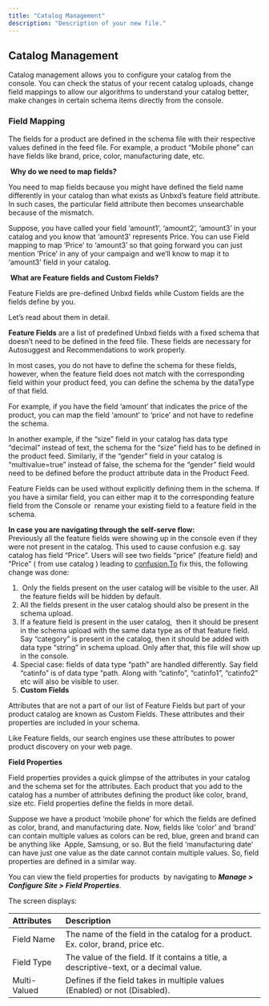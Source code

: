 ```yaml
---
title: "Catalog Management"
description: "Description of your new file."
---
```


## **Catalog Management**

Catalog management allows you to configure your catalog from the console. You can check the status of your recent catalog uploads, change field mappings to allow our algorithms to understand your catalog better, make changes in certain schema items directly from the console.

### **Field Mapping**

The fields for a product are defined in the schema file with their respective values defined in the feed file. For example, a product “Mobile phone” can have fields like brand, price, color, manufacturing date, etc.

 **Why do we need to map fields?**

You need to map fields because you might have defined the field name differently in your catalog than what exists as Unbxd’s feature field attribute. In such cases, the particular field attribute then becomes unsearchable because of the mismatch. 

Suppose, you have called your field ‘amount1’, ‘amount2’, ‘amount3’ in your catalog and you know that ‘amount3’ represents Price. You can use Field mapping to map ‘Price’ to ‘amount3’ so that going forward you can just mention ‘Price’ in any of your campaign and we’ll know to map it to ‘amount3’ field in your catalog. 

 **What are Feature fields and Custom Fields?**

Feature Fields are pre-defined Unbxd fields while Custom fields are the fields define by you. 

Let’s read about them in detail.

**Feature Fields** are a list of predefined Unbxd fields with a fixed schema that doesn’t need to be defined in the feed file. These fields are necessary for Autosuggest and Recommendations to work properly.

In most cases, you do not have to define the schema for these fields, however, when the feature field does not match with the corresponding field within your product feed, you can define the schema by the dataType of that field.

For example, if you have the field ‘amount’ that indicates the price of the product, you can map the field ‘amount’ to ‘price’ and not have to redefine the schema.

In another example, if the “size” field in your catalog has data type “decimal” instead of text, the schema for the “size” field has to be defined in the product feed. Similarly, if the “gender” field in your catalog is “multivalue=true” instead of false, the schema for the “gender” field would need to be defined before the product attribute data in the Product Feed.

<Note>
  Feature Fields can be used without explicitly defining them in the schema. If you have a similar field, you can either map it to the corresponding feature field from the Console or  rename your existing field to a feature field in the schema.
</Note>

**In case you are navigating through the self-serve flow:**\
Previously all the feature fields were showing up in the console even if they were not present in the catalog. This used to cause confusion e.g. say catalog has field “Price”. Users will see two fields “price” (feature field) and “Price” ( from use catalog ) leading to [confusion.To](http://confusion.To) fix this, the following change was done:

1.  Only the fields present on the user catalog will be visible to the user. All the feature fields will be hidden by default.
2. All the fields present in the user catalog should also be present in the schema upload.
3. If a feature field is present in the user catalog,  then it should be present in the schema upload with the same data type as of that feature field. Say “category” is present in the catalog, then it should be added with data type “string” in schema upload. Only after that, this file will show up in the console.
4. Special case: fields of data type “path” are handled differently. Say field “catinfo” is of data type “path. Along with “catinfo”, “catinfo1”, “catinfo2” etc will also be visible to user.
5. **Custom Fields**

Attributes that are not a part of our list of Feature Fields but part of your product catalog are known as Custom Fields. These attributes and their properties are included in your schema.

Like Feature fields, our search engines use these attributes to power product discovery on your web page.

**Field Properties**

Field properties provides a quick glimpse of the attributes in your catalog and the schema set for the attributes. Each product that you add to the catalog has a number of attributes defining the product like color, brand, size etc. Field properties define the fields in more detail. 

Suppose we have a product ‘mobile phone’ for which the fields are defined as color, brand, and manufacturing date. Now, fields like ‘color’ and ‘brand’ can contain multiple values as colors can be red, blue, green and brand can be anything like  Apple, Samsung, or so. But the field ‘manufacturing date’ can have just one value as the date cannot contain multiple values. So, field properties are defined in a similar way.

You can view the field properties for products  by navigating to **_Manage \> Configure Site \> Field Properties_**.

The screen displays: 

| **Attributes** | **Description**                                                                         |
| :------------- | :-------------------------------------------------------------------------------------- |
| Field Name     | The name of the field in the catalog for a product. Ex. color, brand, price etc.        |
| Field Type     | The value of the field. If it contains a title, a descriptive-text, or a decimal value. |
| Multi-Valued   | Defines if the field takes in multiple values (Enabled) or not (Disabled).              |